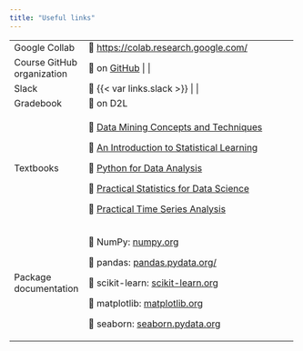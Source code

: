 ```yaml
---
title: "Useful links"
---
```


+----------------------------+---------------------------------------------------------------------------------+---+
| Google Collab              | 🔗 <https://colab.research.google.com/>                                         |   |
+----------------------------+---------------------------------------------------------------------------------+---+
| Course GitHub organization | 🔗 on [GitHub]({{< var links.github_org >}})                                  |   |
+----------------------------+---------------------------------------------------------------------------------+---+
| Slack                      | 🔗 {{< var links.slack >}}                                    |   |
+----------------------------+---------------------------------------------------------------------------------+---+
| Gradebook                  | 🔗 on D2L                                                                       |   |
+----------------------------+---------------------------------------------------------------------------------+---+
| Textbooks                  | 🔗 [Data Mining Concepts and Techniques](textbooks/hanDataMiningConceptual.pdf) |   |
|                            |                                                                                 |   |
|                            | 🔗 [An Introduction to Statistical Learning](textbooks/jamesISL.pdf)            |   |
|                            |                                                                                 |   |
|                            | 🔗 [Python for Data Analysis](https://wesmckinney.com/book/)                    |   |
|                            |                                                                                 |   |
|                            | 🔗 [Practical Statistics for Data Science](textbooks/brucePracStatsForDS.pdf)   |   |
|                            |                                                                                 |   |
|                            | 🔗 [Practical Time Series Analysis](textbooks/nielsenPracticalTimeSeries.pdf)   |   |
+----------------------------+---------------------------------------------------------------------------------+---+
| Package documentation      | 🔗 NumPy: [numpy.org](https://numpy.org/)                                       |   |
|                            |                                                                                 |   |
|                            | 🔗 pandas: [pandas.pydata.org/](https://pandas.pydata.org/)                     |   |
|                            |                                                                                 |   |
|                            | 🔗 scikit-learn: [scikit-learn.org](https://scikit-learn.org/stable/index.html) |   |
|                            |                                                                                 |   |
|                            | 🔗 matplotlib: [matplotlib.org](https://matplotlib.org/)                        |   |
|                            |                                                                                 |   |
|                            | 🔗 seaborn: [seaborn.pydata.org](https://seaborn.pydata.org/)                   |   |
+----------------------------+---------------------------------------------------------------------------------+---+
